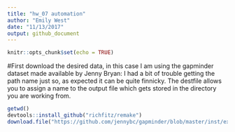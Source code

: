 ```yaml
---
title: "hw_07 automation"
author: "Emily West"
date: "11/13/2017"
output: github_document
---
```


```r
knitr::opts_chunk$set(echo = TRUE)
```

#First download the desired data, in this case I am using the gapminder dataset made available by Jenny Bryan:
I had a bit of trouble getting the path name just so, as expected it can be quite finnicky. The destfile allows you to assign a name to the output file which gets stored in the directory you are working from.
```r
getwd()
devtools::install_github("richfitz/remake")
download.file("https://github.com/jennybc/gapminder/blob/master/inst/extdata/gapminder.tsv", destfile="gapminder.tsv")
```

